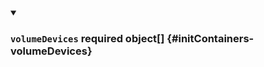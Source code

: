 
<details className="config-field" data-expandable="false" open>
<summary>

### `volumeDevices` <span class="config-field-required" data-required="false">required</span> <span class="config-field-type">object[]</span> <span class="config-field-default"></span> <span class="config-field-enum"></span> {#initContainers-volumeDevices}



</summary>



</details>
